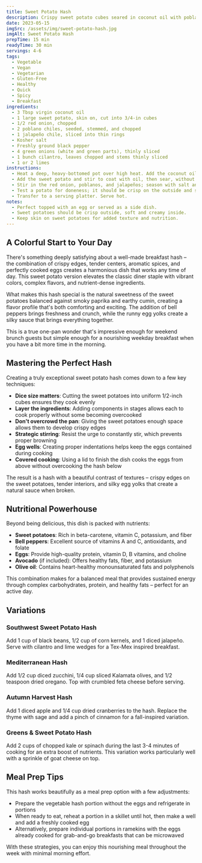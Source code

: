 ```yaml
---
title: Sweet Potato Hash
description: Crispy sweet potato cubes seared in coconut oil with poblano and jalapeño chiles. Perfect topped with an egg or as a side dish.
date: 2023-05-15
imgSrc: /assets/img/sweet-potato-hash.jpg
imgAlt: Sweet Potato Hash
prepTime: 15 min
readyTime: 30 min
servings: 4-6
tags:
  - Vegetable
  - Vegan
  - Vegetarian
  - Gluten-Free
  - Healthy
  - Quick
  - Spicy
  - Breakfast
ingredients:
  - 3 Tbsp virgin coconut oil
  - 1 large sweet potato, skin on, cut into 3/4-in cubes
  - 1/2 red onion, chopped
  - 2 poblano chiles, seeded, stemmed, and chopped
  - 1 jalapeño chile, sliced into thin rings
  - Kosher salt
  - Freshly ground black pepper
  - 4 green onions (white and green parts), thinly sliced
  - 1 bunch cilantro, leaves chopped and stems thinly sliced
  - 1 or 2 limes
instructions:
  - Heat a deep, heavy-bottomed pot over high heat. Add the coconut oil and let it melt and coat the bottom of the pan.
  - Add the sweet potato and stir to coat with oil, then sear, without stirring, until brown, 2 to 3 minutes. Flip the cubes and sear, without stirring, 2 to 3 minutes.
  - Stir in the red onion, poblanos, and jalapeños; season with salt and pepper; and turn the heat to medium-high. Cook, stirring occasionally, until the onion and chiles begin to brown and the potatoes are a deep, golden brown, 3 to 4 minutes.
  - Test a potato for doneness; it should be crisp on the outside and soft and creamy inside. Stir in the green onions and cilantro. Taste for seasoning, and squeeze in lime juice to taste.
  - Transfer to a serving platter. Serve hot.
notes:
  - Perfect topped with an egg or served as a side dish.
  - Sweet potatoes should be crisp outside, soft and creamy inside.
  - Keep skin on sweet potatoes for added texture and nutrition.
---
```


## A Colorful Start to Your Day

There's something deeply satisfying about a well-made breakfast hash – the combination of crispy edges, tender centers, aromatic spices, and perfectly cooked eggs creates a harmonious dish that works any time of day. This sweet potato version elevates the classic diner staple with vibrant colors, complex flavors, and nutrient-dense ingredients.

What makes this hash special is the natural sweetness of the sweet potatoes balanced against smoky paprika and earthy cumin, creating a flavor profile that's both comforting and exciting. The addition of bell peppers brings freshness and crunch, while the runny egg yolks create a silky sauce that brings everything together.

This is a true one-pan wonder that's impressive enough for weekend brunch guests but simple enough for a nourishing weekday breakfast when you have a bit more time in the morning.

## Mastering the Perfect Hash

Creating a truly exceptional sweet potato hash comes down to a few key techniques:

- **Dice size matters**: Cutting the sweet potatoes into uniform 1/2-inch cubes ensures they cook evenly
- **Layer the ingredients**: Adding components in stages allows each to cook properly without some becoming overcooked
- **Don't overcrowd the pan**: Giving the sweet potatoes enough space allows them to develop crispy edges
- **Strategic stirring**: Resist the urge to constantly stir, which prevents proper browning
- **Egg wells**: Creating proper indentations helps keep the eggs contained during cooking
- **Covered cooking**: Using a lid to finish the dish cooks the eggs from above without overcooking the hash below

The result is a hash with a beautiful contrast of textures – crispy edges on the sweet potatoes, tender interiors, and silky egg yolks that create a natural sauce when broken.

## Nutritional Powerhouse

Beyond being delicious, this dish is packed with nutrients:

- **Sweet potatoes**: Rich in beta-carotene, vitamin C, potassium, and fiber
- **Bell peppers**: Excellent source of vitamins A and C, antioxidants, and folate
- **Eggs**: Provide high-quality protein, vitamin D, B vitamins, and choline
- **Avocado** (if included): Offers healthy fats, fiber, and potassium
- **Olive oil**: Contains heart-healthy monounsaturated fats and polyphenols

This combination makes for a balanced meal that provides sustained energy through complex carbohydrates, protein, and healthy fats – perfect for an active day.

## Variations

### Southwest Sweet Potato Hash
Add 1 cup of black beans, 1/2 cup of corn kernels, and 1 diced jalapeño. Serve with cilantro and lime wedges for a Tex-Mex inspired breakfast.

### Mediterranean Hash
Add 1/2 cup diced zucchini, 1/4 cup sliced Kalamata olives, and 1/2 teaspoon dried oregano. Top with crumbled feta cheese before serving.

### Autumn Harvest Hash
Add 1 diced apple and 1/4 cup dried cranberries to the hash. Replace the thyme with sage and add a pinch of cinnamon for a fall-inspired variation.

### Greens & Sweet Potato Hash
Add 2 cups of chopped kale or spinach during the last 3-4 minutes of cooking for an extra boost of nutrients. This variation works particularly well with a sprinkle of goat cheese on top.

## Meal Prep Tips

This hash works beautifully as a meal prep option with a few adjustments:

- Prepare the vegetable hash portion without the eggs and refrigerate in portions
- When ready to eat, reheat a portion in a skillet until hot, then make a well and add a freshly cooked egg
- Alternatively, prepare individual portions in ramekins with the eggs already cooked for grab-and-go breakfasts that can be microwaved

With these strategies, you can enjoy this nourishing meal throughout the week with minimal morning effort.